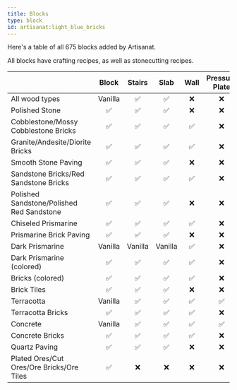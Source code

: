 ```yaml
---
title: Blocks
type: block
id: artisanat:light_blue_bricks
---
```


Here's a table of all 675 blocks added by Artisanat.

All blocks have crafting recipes, as well as stonecutting recipes.


|                                           |  Block  | Stairs  |  Slab   | Wall | Pressure Plate | Button |                                                                                                                                                                                                                                                                         Images                                                                                                                                                                                                                                                                         |
|-------------------------------------------|:-------:|:-------:|:-------:|:----:|:--------------:|:------:|:------------------------------------------------------------------------------------------------------------------------------------------------------------------------------------------------------------------------------------------------------------------------------------------------------------------------------------------------------------------------------------------------------------------------------------------------------------------------------------------------------------------------------------------------------:|
| All wood types                            | Vanilla |    ✅    |    ✅    |  ❌   |       ❌        |   ✅    |                                                                                                                              <Asset width={32} height={32} location="artisanat:oak_wood_stairs" title="Oak Wood Stairs"/><Asset width={32} height={32} location="artisanat:cherry_wood_slab" title="Cherry Wood Slab"/><Asset width={32} height={32} location="artisanat:jungle_wood_button" title="Jungle Wood Button"/>                                                                                                                              |
| Polished Stone                            |    ✅    |    ✅    |    ✅    |  ❌   |       ❌        |   ❌    |                                                                                                                            <Asset width={32} height={32} location="artisanat:polished_stone" title="Polished Stone"/><Asset width={32} height={32} location="artisanat:polished_stone_stairs" title="Polished Stone"/><Asset width={32} height={32} location="artisanat:polished_stone_slab" title="Polished Stone Slab"/>                                                                                                                             |
| Cobblestone/Mossy Cobblestone Bricks      |    ✅    |    ✅    |    ✅    |  ✅   |       ❌        |   ❌    |                                             <Asset width={32} height={32} location="artisanat:cobblestone_bricks" title="Cobblestone Bricks"/><Asset width={32} height={32} location ="artisanat:mossy_cobblestone_brick_stairs" title="Mossy Cobblestone Brick Stairs"/><Asset width={32} height={32} location="artisanat:cobblestone_brick_slab" title="Cobblestone Brick Slab"/><Asset width={32} height={32} location="artisanat:mossy_cobblestone_brick_wall" title="Mossy Cobblestone Brick Wall"/>                                              |
| Granite/Andesite/Diorite Bricks           |    ✅    |    ✅    |    ✅    |  ✅   |       ❌        |   ❌    |                                                                         <Asset width={32} height={32} location="artisanat:granite_bricks" title="Granite Bricks"/><Asset width={32} height={32} location="artisanat:andesite_brick_stairs" title="Andesite Brick Stairs"/><Asset width={32} height={32} location="artisanat:diorite_brick_slab" title="Diorite Brick Slab"/><Asset width={32} height={32} location="artisanat:granite_brick_wall" title="Granite Brick Wall"/>                                                                         |
| Smooth Stone Paving                       |    ✅    |    ✅    |    ✅    |  ❌   |       ❌        |   ❌    |                                                                                                          <Asset width={32} height={32} location="artisanat:smooth_stone_paving" title="Smooth Stone Paving"/><Asset width={32} height={32} location="artisanat:smooth_stone_paving_stairs" title="Smooth Stone Paving Stairs"/><Asset width={32} height={32} location="artisanat:smooth_stone_paving_slab" title="Smooth Stone Paving Slab"/>                                                                                                          |
| Sandstone Bricks/Red Sandstone Bricks     |    ✅    |    ✅    |    ✅    |  ✅   |       ❌        |   ❌    |                                                          <Asset width={32} height={32} location="artisanat:sandstone_bricks" title="Sandstone Bricks"/><Asset width={32} height={32} location="artisanat:red_sandstone_brick_stairs" title="Red Sandstone Brick Stairs"/><Asset width={32} height={32} location="artisanat:sandstone_brick_slab" title="Sandstone Brick Slab"/><Asset width={32} height={32} location="artisanat:red_sandstone_brick_wall" title="Red Sandstone Brick Wall"/>                                                          |
| Polished Sandstone/Polished Red Sandstone |    ✅    |    ✅    |    ✅    |  ❌   |       ❌        |   ❌    |                                                                                                     <Asset width={32} height={32} location="artisanat:polished_red_sandstone" title="Polished Red Sandstone"/><Asset width={32} height={32} location="artisanat:polished_sandstone_stairs" title="Polished Sandstone Stairs"/><Asset width={32} height={32} location="artisanat:polished_red_sandstone_slab" title="Polished Red Sandstone Slab"/>                                                                                                     |
| Chiseled Prismarine                       |    ✅    |    ✅    |    ✅    |  ✅   |       ❌        |   ❌    |                                                   <Asset width={32} height={32} location="artisanat:chiseled_prismarine" title="Chiseled Prismarine"/><Asset width={32} height={32} location="artisanat:chiseled_prismarine_stairs" title="Chiseled Prismarine Stairs"/><Asset width={32} height={32} location="artisanat:chiseled_prismarine_slab" title="Chiseled Prismarine Slab"/><Asset width={32} height={32} location="artisanat:chiseled_prismarine_wall" title="Chiseled Prismarine Wall"/>                                                   |
| Prismarine Brick Paving                   |    ✅    |    ✅    |    ✅    |  ❌   |       ❌        |   ❌    |                                                                                              <Asset width={32} height={32} location="artisanat:prismarine_brick_paving" title="Prismarine Brick Paving"/><Asset width={32} height={32} location="artisanat:prismarine_brick_paving_stairs" title="Prismarine Brick Paving Stairs"/><Asset width={32} height={32} location="artisanat:prismarine_brick_paving_slab" title="Prismarine Brick Paving Slab"/>                                                                                              |
| Dark Prismarine                           | Vanilla | Vanilla | Vanilla |  ✅   |       ❌        |   ❌    |                                                                                                                                                                                                                         <Asset width={32} height={32} location="artisanat:dark_prismarine_wall" title="Dark Prismarine Wall"/>                                                                                                                                                                                                                         |
| Dark Prismarine (colored)                 |    ✅    |    ✅    |    ✅    |  ✅   |       ❌        |   ❌    |                                           <Asset width={32} height={32} location="artisanat:pink_dark_prismarine" title="Pink Dark Prismarine"/><Asset width={32} height={32} location="artisanat:yellow_dark_prismarine_stairs" title="Yellow Dark Prismarine Stairs"/><Asset width={32} height={32} location="artisanat:purple_dark_prismarine_slab" title="Purple Dark Prismarine Slab"/><Asset width={32} height={32} location="artisanat:cyan_dark_prismarine_wall" title="Cyan Dark Prismarine Wall"/>                                           |
| Bricks (colored)                          |    ✅    |    ✅    |    ✅    |  ✅   |       ❌        |   ❌    |                                                                                      <Asset width={32} height={32} location="artisanat:brown_bricks" title="Brown Bricks"/><Asset width={32} height={32} location="artisanat:blue_brick_stairs" title="Blue Brick Stairs"/><Asset width={32} height={32} location="artisanat:red_brick_slab" title="Red Brick Slab"/><Asset width={32} height={32} location="artisanat:lime_brick_wall" title="Lime Brick Wall"/>                                                                                      |
| Brick Tiles                               |    ✅    |    ✅    |    ✅    |  ❌   |       ❌        |   ❌    |                                                                                                                     <Asset width={32} height={32} location="artisanat:brick_tiles" title="Brick Tiles"/><Asset width={32} height={32} location="artisanat:magenta_brick_tile_stairs" title="Magenta Brick Tile Stairs"/><Asset width={32} height={32} location="artisanat:yellow_brick_tile_slab" title="Yellow Brick Tile Slab"/>                                                                                                                     |
| Terracotta                                | Vanilla |    ✅    |    ✅    |  ✅   |       ✅        |   ✅    | <Asset width={32} height={32} location="artisanat:terracotta_stairs" title="Terracotta Stairs"/><Asset width={32} height={32} location="artisanat:blue_terracotta_slab" title="Blue Terracotta Slab"/><Asset width={32} height={32} location="artisanat:green_terracotta_wall" title="Green Terracotta Wall"/><Asset width={32} height={32} location="artisanat:pink_terracotta_pressure_plate" title="Pink Terracotta Pressure Plate"/><Asset width={32} height={32} location="artisanat:yellow_terracotta_button" title="Yellow Terracotta Button"/> |
| Terracotta Bricks                         |    ✅    |    ✅    |    ✅    |  ✅   |       ❌        |   ❌    |                                     <Asset width={32} height={32} location="artisanat:terracotta_bricks" title="Terracotta Bricks"/><Asset width={32} height={32} location="artisanat:light_blue_terracotta_brick_stairs" title="Light Blue Terracotta Brick Stairs"/><Asset width={32} height={32} location="artisanat:orange_terracotta_brick_slab" title="Orange Terracotta Brick Slab"/><Asset width={32} height={32} location="artisanat:purple_terracotta_brick_wall" title="Purple Terracotta Brick Wall"/>                                     |
| Concrete                                  | Vanilla |    ✅    |    ✅    |  ✅   |       ✅        |   ✅    |     <Asset width={32} height={32} location="artisanat:white_concrete_stairs" title="White Concrete Stairs"/><Asset width={32} height={32} location="artisanat:cyan_concrete_slab" title="Cyan Concrete Slab"/><Asset width={32} height={32} location="artisanat:magenta_concrete_wall" title="Magenta Concrete Wall"/><Asset width={32} height={32} location="artisanat:lime_concrete_pressure_plate" title="Lime Concrete Pressure Plate"/><Asset width={32} height={32} location="artisanat:gray_concrete_button" title="Gray Concrete Button"/>     |
| Concrete Bricks                           |    ✅    |    ✅    |    ✅    |  ✅   |       ❌        |   ❌    |                                         <Asset width={32} height={32} location="artisanat:light_gray_concrete_bricks" title="Light Gray Concrete Bricks"/><Asset width={32} height={32} location="artisanat:blue_concrete_brick_stairs" title="Blue Concrete Brick Stairs"/><Asset width={32} height={32} location="artisanat:yellow_concrete_brick_slab" title="Yellow Concrete Brick Slab"/><Asset width={32} height={32} location="artisanat:green_concrete_brick_wall" title="Green Concrete Brick Wall"/>                                         |
| Quartz Paving                             |    ✅    |    ✅    |    ✅    |  ❌   |       ❌        |   ❌    |                                                                                                         <Asset width={32} height={32} location="artisanat:orange_quartz_paving" title="Orange Quartz Paving"/><Asset width={32} height={32} location="artisanat:purple_quartz_paving_stairs" title="Purple Quartz Paving Stairs"/><Asset width={32} height={32} location="artisanat:lime_quartz_paving_slab" title="Lime Quartz Paving Slab"/>                                                                                                         |
| Plated Ores/Cut Ores/Ore Bricks/Ore Tiles |    ✅    |    ❌    |    ❌    |  ❌   |       ❌        |   ❌    |                                                                                    <Asset width={32} height={32} location="artisanat:plated_iron_block" title="Plated Iron Block"/><Asset width={32} height={32} location="artisanat:cut_gold_block" title="Cut Gold Block"/><Asset width={32} height={32} location="artisanat:diamond_bricks" title="Diamond Bricks"/><Asset width={32} height={32} location="artisanat:netherite_tiles" title="Netherite Tiles"/>                                                                                    |
